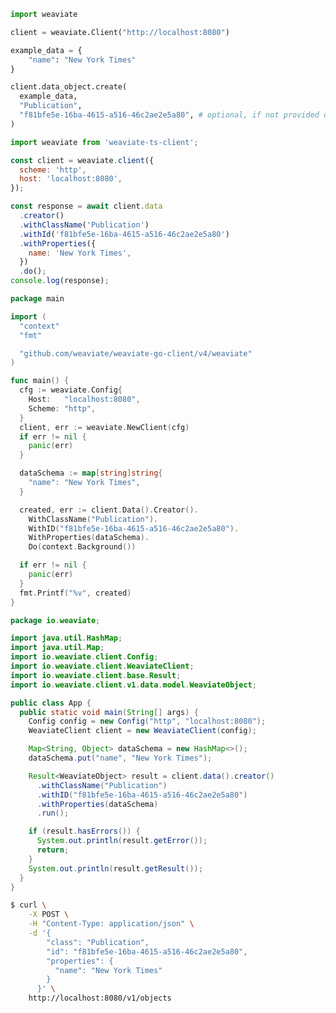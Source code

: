 
<Tabs groupId="languages">
<TabItem value="py" label="Python">

```python
import weaviate

client = weaviate.Client("http://localhost:8080")

example_data = {
    "name": "New York Times"
}

client.data_object.create(
  example_data,
  "Publication",
  "f81bfe5e-16ba-4615-a516-46c2ae2e5a80", # optional, if not provided ons is going to be generated
)
```

</TabItem>
<TabItem value="js" label="JavaScript/TypeScript">

```js
import weaviate from 'weaviate-ts-client';

const client = weaviate.client({
  scheme: 'http',
  host: 'localhost:8080',
});

const response = await client.data
  .creator()
  .withClassName('Publication')
  .withId('f81bfe5e-16ba-4615-a516-46c2ae2e5a80')
  .withProperties({
    name: 'New York Times',
  })
  .do();
console.log(response);
```

</TabItem>
<TabItem value="go" label="Go">

```go
package main

import (
  "context"
  "fmt"

  "github.com/weaviate/weaviate-go-client/v4/weaviate"
)

func main() {
  cfg := weaviate.Config{
    Host:   "localhost:8080",
    Scheme: "http",
  }
  client, err := weaviate.NewClient(cfg)
  if err != nil {
    panic(err)
  }

  dataSchema := map[string]string{
    "name": "New York Times",
  }

  created, err := client.Data().Creator().
    WithClassName("Publication").
    WithID("f81bfe5e-16ba-4615-a516-46c2ae2e5a80").
    WithProperties(dataSchema).
    Do(context.Background())

  if err != nil {
    panic(err)
  }
  fmt.Printf("%v", created)
}
```

</TabItem>
<TabItem value="java" label="Java">

```java
package io.weaviate;

import java.util.HashMap;
import java.util.Map;
import io.weaviate.client.Config;
import io.weaviate.client.WeaviateClient;
import io.weaviate.client.base.Result;
import io.weaviate.client.v1.data.model.WeaviateObject;

public class App {
  public static void main(String[] args) {
    Config config = new Config("http", "localhost:8080");
    WeaviateClient client = new WeaviateClient(config);

    Map<String, Object> dataSchema = new HashMap<>();
    dataSchema.put("name", "New York Times");

    Result<WeaviateObject> result = client.data().creator()
      .withClassName("Publication")
      .withID("f81bfe5e-16ba-4615-a516-46c2ae2e5a80")
      .withProperties(dataSchema)
      .run();

    if (result.hasErrors()) {
      System.out.println(result.getError());
      return;
    }
    System.out.println(result.getResult());
  }
}
```

</TabItem>
<TabItem value="curl" label="Curl">

```bash
$ curl \
    -X POST \
    -H "Content-Type: application/json" \
    -d '{
        "class": "Publication",
        "id": "f81bfe5e-16ba-4615-a516-46c2ae2e5a80",
        "properties": {
          "name": "New York Times"
        }
      }' \
    http://localhost:8080/v1/objects
```

</TabItem>
</Tabs>

